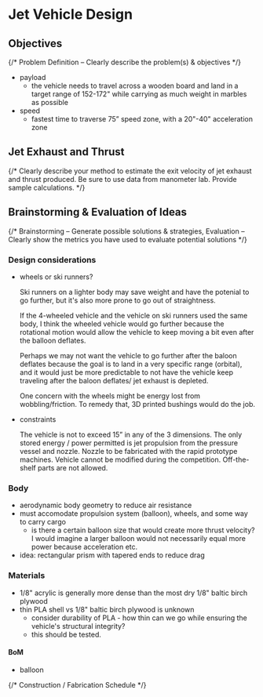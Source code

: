 # Jet Vehicle Design

## Objectives

{/* Problem Definition – Clearly describe the problem(s) & objectives */}

- payload
  - the vehicle needs to travel across a wooden board and land in a target range of 152-172" while carrying as much weight in marbles as possible
- speed
  - fastest time to traverse 75” speed zone, with a 20"-40" acceleration zone

## Jet Exhaust and Thrust

{/* Clearly describe your method to estimate the exit velocity of jet exhaust and thrust produced. Be sure to use data from manometer lab. Provide sample calculations. */}

## Brainstorming & Evaluation of Ideas

{/* Brainstorming – Generate possible solutions & strategies, Evaluation – Clearly show the metrics you have used to evaluate potential solutions */}

### Design considerations

- wheels or ski runners?

  Ski runners on a lighter body may save weight and have the potenial to go further, but it's also more prone to go out of straightness.

  If the 4-wheeled vehicle and the vehicle on ski runners used the same body, I think the wheeled vehicle would go further because the rotational motion would allow the vehicle to keep moving a bit even after the balloon deflates.

  Perhaps we may not want the vehicle to go further after the baloon deflates because the goal is to land in a very specific range (orbital), and it would just be more predictable to not have the vehicle keep traveling after the baloon deflates/ jet exhaust is depleted.

  One concern with the wheels might be energy lost from wobbling/friction. To remedy that, 3D printed bushings would do the job.

- constraints

  The vehicle is not to exceed 15” in any of the 3 dimensions. The only stored energy / power permitted is jet propulsion from the pressure vessel and nozzle. Nozzle to be fabricated with the rapid prototype machines. Vehicle cannot be modified during the competition. Off-the-shelf parts are not allowed.

### Body

- aerodynamic body geometry to reduce air resistance
- must accomodate propulsion system (balloon), wheels, and some way to carry cargo
  - is there a certain balloon size that would create more thrust velocity? I would imagine a larger balloon would not necessarily equal more power because acceleration etc.
- idea: rectangular prism with tapered ends to reduce drag

### Materials

- 1/8" acrylic is generally more dense than the most dry 1/8" baltic birch plywood
- thin PLA shell vs 1/8" baltic birch plywood is unknown
  - consider durability of PLA - how thin can we go while ensuring the vehicle's structural integrity?
  - this should be tested.

#### BoM

- balloon

{/* Construction / Fabrication Schedule */}
